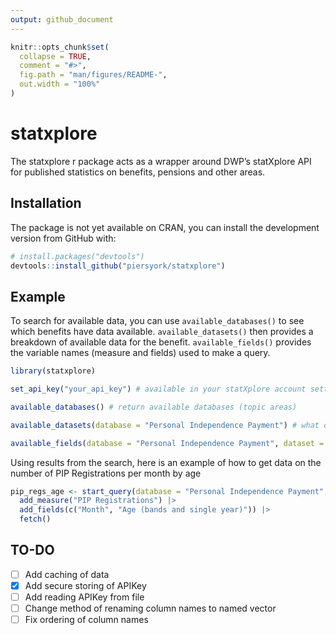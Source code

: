 ```yaml
---
output: github_document
---
```


<!-- README.md is generated from README.Rmd. Please edit that file -->

```r
knitr::opts_chunk$set(
  collapse = TRUE,
  comment = "#>",
  fig.path = "man/figures/README-",
  out.width = "100%"
)
```

# statxplore

<!-- badges: start -->
<!-- badges: end -->

The statxplore r package acts as a wrapper around DWP's statXplore API for published statistics on benefits, pensions and other areas.

## Installation

The package is not yet available on CRAN, you can install the development version from GitHub with:

``` r
# install.packages("devtools")
devtools::install_github("piersyork/statxplore")
```

## Example
To search for available data, you can use `available_databases()` to see which benefits have data available. `available_datasets()` then provides a breakdown of available data for the benefit. `available_fields()` provides the variable names (measure and fields) used to make a query.

```r
library(statxplore)

set_api_key("your_api_key") # available in your statXplore account settings

available_databases() # return available databases (topic areas) 

available_datasets(database = "Personal Independence Payment") # what datasets are available for the database

available_fields(database = "Personal Independence Payment", dataset = "PIP Registrations") # what are the avilable measure and fileds

```


Using results from the search, here is an example of how to get data on the number of PIP Registrations per month by age

```r

pip_regs_age <- start_query(database = "Personal Independence Payment", dataset = "PIP Registrations") |>
  add_measure("PIP Registrations") |>
  add_fields(c("Month", "Age (bands and single year)")) |>
  fetch()

```

## TO-DO
- [ ] Add caching of data
- [x] Add secure storing of APIKey 
- [ ] Add reading APIKey from file
- [ ] Change method of renaming column names to named vector
- [ ] Fix ordering of column names

